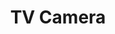 ---
title: "TV Camera"
meta_title: "TV Camera craft"
description: "Craft de TV Camera"
rank: "c"
draft: false
name: "TV Camera"
recipe_img: "https://wiki.pokexgames.com/images/a/a2/TV_Camera.png"
level: 58
craft_time: 7200
result: 1
value_npc: 1
ingredients:
  - name: "Magnet"
    quantity: 2
    item_img: "https://wiki.pokexgames.com/images/6/6d/Magnet1.png"
    value_npc: 1
  - name: "Electric Box"
    quantity: 10
    item_img: "https://wiki.pokexgames.com/images/6/6c/ElectricBox.png"
    value_npc: 1
  - name: "Fur Ball"
    quantity: 1
    item_img: "https://wiki.pokexgames.com/images/8/85/Fur_Ball.png"
    value_npc: 1
  - name: "Iron Bar"
    quantity: 3
    item_img: "https://wiki.pokexgames.com/images/6/6c/Iron_Bar.png"
    value_npc: 1
  - name: "Iron Ore"
    quantity: 2
    item_img: "https://wiki.pokexgames.com/images/e/e7/Iron_ore.png"
    value_npc: 1
---